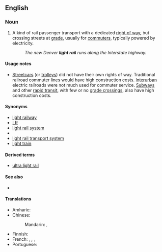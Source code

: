 ==English==
{{wikipedia|Light rail}}

===Noun===
{{en-noun|~}}

# {{lb|en|US|Canada|transport}} A kind of rail passenger transport with a dedicated [[right of way]], but crossing streets at [[grade]], usually for [[commuters]], typically powered by electricity.
#: ''The new Denver '''light rail''' runs along the Interstate highway.''

====Usage notes====
* [[streetcars|Streetcars]] (or [[trolleys]]) did not have their own rights of way. Traditional railroad commuter lines would have high construction costs. [[interurban|Interurban]] electric railroads were not much used for commuter service. [[subway|Subways]] and other [[rapid transit]], with few or no [[grade crossings]], also have high construction costs.

====Synonyms====
* [[light railway]] {{qualifier|British}}
* [[LR]] {{qualifier|abbreviation}}
* [[light rail system]]
* {{l|en|light rail transit}}
* [[light rail transport system]]
* [[light train]]

====Derived terms====
* [[ultra light rail]]

====See also====
* {{l|en|tramway}}

====Translations====
{{trans-top}}
* Amharic: {{t|am|ቀላል ባቡር|tr=k’elali baburi|sc=Ethi}}
* Chinese:
*: Mandarin: {{t+|cmn|輕軌}}, {{t+|cmn|轻轨|tr=qīngguǐ}}
{{trans-mid}}
* Finnish: {{t-needed|fi}}
* French: {{t|fr|train léger}} {{gloss|light train}}, {{t|fr|système léger sur rail}} {{gloss|light rail system}}, {{t|fr|système de transport léger sur rail}} {{gloss|light rail transport system}}, {{t|fr|transit léger sur rail}}
* Portuguese: {{t-needed|pt}}
{{trans-bottom}}